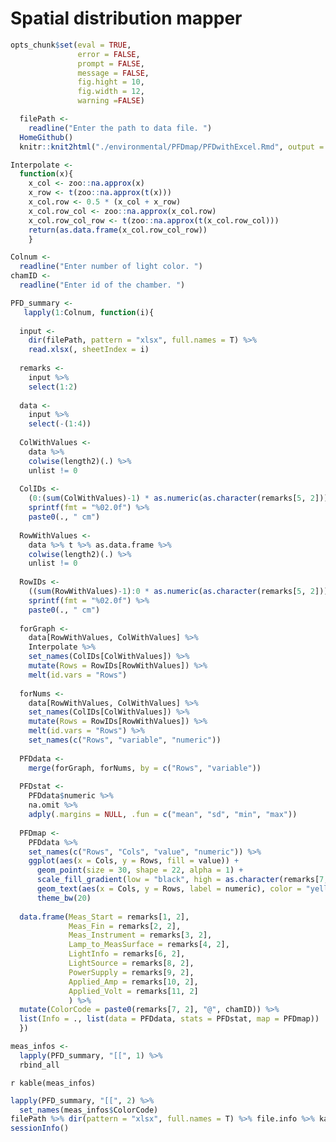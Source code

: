 Spatial distribution mapper
========================================================
```r
opts_chunk$set(eval = TRUE,
               error = FALSE,
               prompt = FALSE,
               message = FALSE,
               fig.hight = 10,
               fig.width = 12,
               warning =FALSE)
```

```r
  filePath <- 
    readline("Enter the path to data file. ") 
  HomeGithub()
  knitr::knit2html("./environmental/PFDmap/PFDwithExcel.Rmd", output = paste0(filePath, "/", chamID, "_PFD.html"))
```

```r
Interpolate <-
  function(x){
    x_col <- zoo::na.approx(x)
    x_row <- t(zoo::na.approx(t(x)))
    x_col.row <- 0.5 * (x_col + x_row)
    x_col.row_col <- zoo::na.approx(x_col.row)
    x_col.row_col_row <- t(zoo::na.approx(t(x_col.row_col)))
    return(as.data.frame(x_col.row_col_row))
    }
```

```r

Colnum <-
  readline("Enter number of light color. ")  
chamID <-
  readline("Enter id of the chamber. ") 

PFD_summary <-
   lapply(1:Colnum, function(i){
  
  input <-
    dir(filePath, pattern = "xlsx", full.names = T) %>%
    read.xlsx(, sheetIndex = i)
  
  remarks <-
    input %>%
    select(1:2)
  
  data <-
    input %>%
    select(-(1:4))
    
  ColWithValues <-
    data %>%
    colwise(length2)(.) %>%
    unlist != 0
  
  ColIDs <-
    (0:(sum(ColWithValues)-1) * as.numeric(as.character(remarks[5, 2]))) %>%
    sprintf(fmt = "%02.0f") %>%
    paste0(., " cm")
  
  RowWithValues <-
    data %>% t %>% as.data.frame %>%
    colwise(length2)(.) %>%
    unlist != 0
  
  RowIDs <-
    ((sum(RowWithValues)-1):0 * as.numeric(as.character(remarks[5, 2]))) %>%
    sprintf(fmt = "%02.0f") %>%
    paste0(., " cm")
  
  forGraph <-
    data[RowWithValues, ColWithValues] %>%
    Interpolate %>%
    set_names(ColIDs[ColWithValues]) %>%
    mutate(Rows = RowIDs[RowWithValues]) %>%
    melt(id.vars = "Rows")
  
  forNums <-
    data[RowWithValues, ColWithValues] %>%
    set_names(ColIDs[ColWithValues]) %>%
    mutate(Rows = RowIDs[RowWithValues]) %>%
    melt(id.vars = "Rows") %>%
    set_names(c("Rows", "variable", "numeric"))
  
  PFDdata <-
    merge(forGraph, forNums, by = c("Rows", "variable"))
  
  PFDstat <-
    PFDdata$numeric %>%
    na.omit %>%
    adply(.margins = NULL, .fun = c("mean", "sd", "min", "max"))
  
  PFDmap <-
    PFDdata %>%
    set_names(c("Rows", "Cols", "value", "numeric")) %>%
    ggplot(aes(x = Cols, y = Rows, fill = value)) +
      geom_point(size = 30, shape = 22, alpha = 1) +
      scale_fill_gradient(low = "black", high = as.character(remarks[7, 2])) +
      geom_text(aes(x = Cols, y = Rows, label = numeric), color = "yellow", vjust = Inf) +
      theme_bw(20)
  
  data.frame(Meas_Start = remarks[1, 2],
             Meas_Fin = remarks[2, 2],
             Meas_Instrument = remarks[3, 2],
             Lamp_to_MeasSurface = remarks[4, 2],
             LightInfo = remarks[6, 2],
             LightSource = remarks[8, 2],
             PowerSupply = remarks[9, 2],
             Applied_Amp = remarks[10, 2],
             Applied_Volt = remarks[11, 2]
             ) %>%
  mutate(ColorCode = paste0(remarks[7, 2], "@", chamID)) %>%
  list(Info = ., list(data = PFDdata, stats = PFDstat, map = PFDmap))
  })

meas_infos <- 
  lapply(PFD_summary, "[[", 1) %>%
  rbind_all
```

`r kable(meas_infos)`
```r
lapply(PFD_summary, "[[", 2) %>%
  set_names(meas_infos$ColorCode)
filePath %>% dir(pattern = "xlsx", full.names = T) %>% file.info %>% kable
sessionInfo()
```